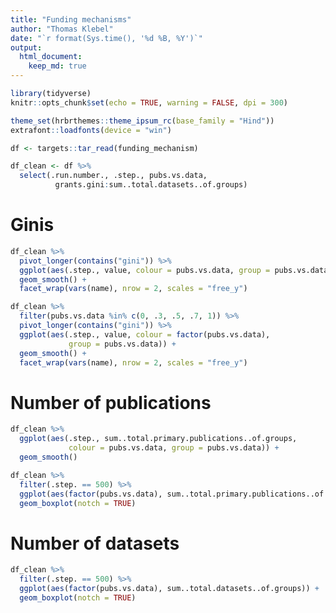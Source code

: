 ```yaml
---
title: "Funding mechanisms"
author: "Thomas Klebel"
date: "`r format(Sys.time(), '%d %B, %Y')`"
output: 
  html_document:
    keep_md: true
---
```


```r
library(tidyverse)
knitr::opts_chunk$set(echo = TRUE, warning = FALSE, dpi = 300)

theme_set(hrbrthemes::theme_ipsum_rc(base_family = "Hind"))
extrafont::loadfonts(device = "win")

df <- targets::tar_read(funding_mechanism)

df_clean <- df %>% 
  select(.run.number., .step., pubs.vs.data, 
          grants.gini:sum..total.datasets..of.groups)
```


# Ginis
```r
df_clean %>% 
  pivot_longer(contains("gini")) %>% 
  ggplot(aes(.step., value, colour = pubs.vs.data, group = pubs.vs.data)) +
  geom_smooth() +
  facet_wrap(vars(name), nrow = 2, scales = "free_y")
```

```r
df_clean %>% 
  filter(pubs.vs.data %in% c(0, .3, .5, .7, 1)) %>% 
  pivot_longer(contains("gini")) %>% 
  ggplot(aes(.step., value, colour = factor(pubs.vs.data),
             group = pubs.vs.data)) +
  geom_smooth() +
  facet_wrap(vars(name), nrow = 2, scales = "free_y")
```


# Number of publications
```r
df_clean %>% 
  ggplot(aes(.step., sum..total.primary.publications..of.groups,
             colour = pubs.vs.data, group = pubs.vs.data)) +
  geom_smooth()
```

```r
df_clean %>% 
  filter(.step. == 500) %>% 
  ggplot(aes(factor(pubs.vs.data), sum..total.primary.publications..of.groups)) +
  geom_boxplot(notch = TRUE)
```


# Number of datasets
```r
df_clean %>% 
  filter(.step. == 500) %>% 
  ggplot(aes(factor(pubs.vs.data), sum..total.datasets..of.groups)) +
  geom_boxplot(notch = TRUE)
```